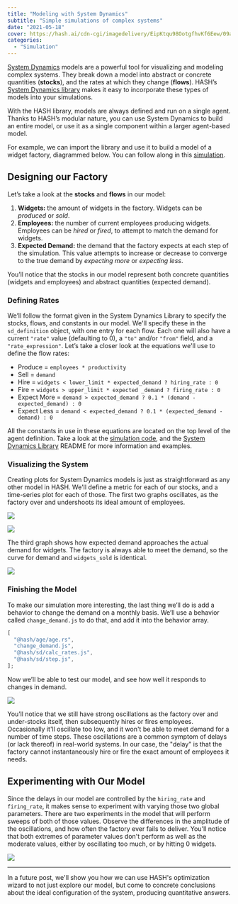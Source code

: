 ```yaml
---
title: "Modeling with System Dynamics"
subtitle: "Simple simulations of complex systems"
date: "2021-05-18"
cover: https://hash.ai/cdn-cgi/imagedelivery/EipKtqu98OotgfhvKf6Eew/09a23d79-72aa-4b29-4662-161d1a7fc100/public
categories:
  - "Simulation"
---
```


[System Dynamics](https://hash.ai/wiki/system-dynamics) models are a powerful tool for visualizing and modeling complex systems. They break down a model into abstract or concrete quantities (**stocks**), and the rates at which they change (**flows**). HASH’s [System Dynamics library](https://simulation.hash.ai/@hash/sd) makes it easy to incorporate these types of models into your simulations.

With the HASH library, models are always defined and run on a single agent. Thanks to HASH’s modular nature, you can use System Dynamics to build an entire model, or use it as a single component within a larger agent-based model.

For example, we can import the library and use it to build a model of a widget factory, diagrammed below. You can follow along in this [simulation](https://simulation.hash.ai/@hash/widget-factory-system-dynamics).

## Designing our Factory

Let’s take a look at the **stocks** and **flows** in our model:

1. **Widgets:** the amount of widgets in the factory. Widgets can be _produced_ or _sold_.
1. **Employees:** the number of current employees producing widgets. Employees can be _hired_ or _fired_, to attempt to match the demand for widgets.
1. **Expected Demand:** the demand that the factory expects at each step of the simulation. This value attempts to increase or decrease to converge to the true demand by _expecting more_ or _expecting less_.

You’ll notice that the stocks in our model represent both concrete quantities (widgets and employees) and abstract quantities (expected demand).

### Defining Rates

We’ll follow the format given in the System Dynamics Library to specify the stocks, flows, and constants in our model. We'll specify these in the `sd_definition` object, with one entry for each flow. Each one will also have a current `"rate"` value (defaulting to 0), a `"to"` and/or `"from"` field, and a `"rate_expression"`. Let’s take a closer look at the equations we'll use to define the flow rates:

- Produce = `employees * productivity`
- Sell = `demand`
- Hire = `widgets < lower_limit * expected_demand ? hiring_rate : 0`
- Fire = `widgets > upper_limit * expected _demand ? firing_rate : 0`
- Expect More = `demand > expected_demand ? 0.1 * (demand - expected_demand) : 0`
- Expect Less = `demand < expected_demand ? 0.1 * (expected_demand - demand) : 0`

All the constants in use in these equations are located on the top level of the agent definition. Take a look at the [simulation code](https://simulation.hash.ai/@hash/widget-factory-system-dynamics/1.0.0), and the [System Dynamics Library](https://simulation.hash.ai/@hash/sd) README for more information and examples.

### Visualizing the System

Creating plots for System Dynamics models is just as straightforward as any other model in HASH. We'll define a metric for each of our stocks, and a time-series plot for each of those. The first two graphs oscillates, as the factory over and undershoots its ideal amount of employees.

![](https://hash.ai/cdn-cgi/imagedelivery/EipKtqu98OotgfhvKf6Eew/69d7fa60-d0cf-4967-8c77-8e3384e23000/public)

![](https://hash.ai/cdn-cgi/imagedelivery/EipKtqu98OotgfhvKf6Eew/643dfa01-ff2b-4a1a-4e5e-3ceffd2d5700/public)

The third graph shows how expected demand approaches the actual demand for widgets. The factory is always able to meet the demand, so the curve for demand and `widgets_sold` is identical.

![](https://hash.ai/cdn-cgi/imagedelivery/EipKtqu98OotgfhvKf6Eew/b95ee63e-0e1f-4270-87be-d886b520c500/public)

### Finishing the Model

To make our simulation more interesting, the last thing we’ll do is add a behavior to change the demand on a monthly basis. We’ll use a behavior called `change_demand.js` to do that, and add it into the behavior array.

```javascript
[
  "@hash/age/age.rs",
  "change_demand.js",
  "@hash/sd/calc_rates.js",
  "@hash/sd/step.js",
];
```

Now we’ll be able to test our model, and see how well it responds to changes in demand.

![](https://hash.ai/cdn-cgi/imagedelivery/EipKtqu98OotgfhvKf6Eew/1849413d-ba85-4c56-34df-0d64a5f41a00/public)

You’ll notice that we still have strong oscillations as the factory over and under-stocks itself, then subsequently hires or fires employees. Occasionally it'll oscillate too low, and it won't be able to meet demand for a number of time steps. These oscillations are a common symptom of delays (or lack thereof) in real-world systems. In our case, the "delay" is that the factory cannot instantaneously hire or fire the exact amount of employees it needs.

## Experimenting with Our Model

Since the delays in our model are controlled by the `hiring_rate` and `firing_rate`, it makes sense to experiment with varying those two global parameters. There are two experiments in the model that will perform sweeps of both of those values. Observe the differences in the amplitude of the oscillations, and how often the factory ever fails to deliver. You'll notice that both extremes of parameter values don't perform as well as the moderate values, either by oscillating too much, or by hitting 0 widgets.

![](https://hash.ai/cdn-cgi/imagedelivery/EipKtqu98OotgfhvKf6Eew/4937df18-691c-4638-7606-ab4010866c00/public)

---

In a future post, we'll show you how we can use HASH's optimization wizard to not just explore our model, but come to concrete conclusions about the ideal configuration of the system, producing quantitative answers.
